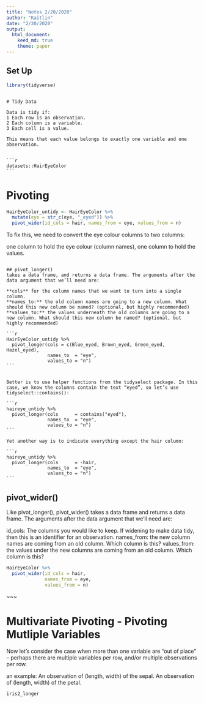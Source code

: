 ```yaml
---
title: "Notes 2/20/2020"
author: "Kaitlin"
date: "2/20/2020"
output: 
  html_document:
    keed_md: true
    theme: paper       
---
```


## Set Up
```r
library(tidyverse)
```
~~~~~~~

# Tidy Data 

Data is tidy if:
1 Each row is an observation.
2 Each column is a variable.
3 Each cell is a value.

This means that each value belongs to exactly one variable and one observation.


```r
datasets::HairEyeColor
```

~~~~~~~~~~~~~~~~~~~~~~~~~~~~~~


# Pivoting

```r
HairEyeColor_untidy <- HairEyeColor %>% 
  mutate(eye = str_c(eye, "_eyed")) %>% 
  pivot_wider(id_cols = hair, names_from = eye, values_from = n)
```

To fix this, we need to convert the eye colour columns to two columns:

one column to hold the eye colour (column names),
one column to hold the values.

~~~

## pivot_longer() 
takes a data frame, and returns a data frame. The arguments after the data argument that we’ll need are:

**cols** for the column names that we want to turn into a single column.
**names_to:** the old column names are going to a new column. What should this new column be named? (optional, but highly recommended)
**values_to:** the values underneath the old columns are going to a new column. What should this new column be named? (optional, but highly recommended)

```r
HairEyeColor_untidy %>% 
  pivot_longer(cols = c(Blue_eyed, Brown_eyed, Green_eyed, Hazel_eyed),
               names_to  = "eye",
               values_to = "n")
```


Better is to use helper functions from the tidyselect package. In this case, we know the columns contain the text “eyed”, so let’s use tidyselect::contains():

```r
haireye_untidy %>% 
  pivot_longer(cols      = contains("eyed"),
               names_to  = "eye",
               values_to = "n")
```

Yet another way is to indicate everything except the hair column:

```r
haireye_untidy %>% 
  pivot_longer(cols      = -hair,
               names_to  = "eye",
               values_to = "n")
```               
~~~
    
## pivot_wider()
Like pivot_longer(), pivot_wider() takes a data frame and returns a data frame. The arguments after the data argument that we’ll need are:

id_cols: The columns you would like to keep. If widening to make data tidy, then this is an identifier for an observation.
names_from: the new column names are coming from an old column. Which column is this?
values_from: the values under the new columns are coming from an old column. Which column is this?

```r
HairEyeColor %>% 
  pivot_wider(id_cols = hair, 
              names_from = eye, 
              values_from = n)    
```


~~~

# Multivariate Pivoting - Pivoting Mutliple Variables

Now let’s consider the case when more than one variable are “out of place” – perhaps there are multiple variables per row, and/or multiple observations per row.

an example:
An observation of (length, width) of the sepal.
An observation of (length, width) of the petal.

```r
iris2_longer
```

